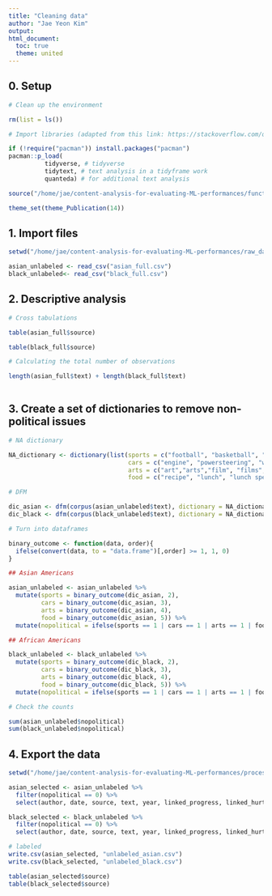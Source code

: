 ```yaml
---
title: "Cleaning data"
author: "Jae Yeon Kim"
output:
html_document: 
  toc: true
  theme: united
---
```



## 0. Setup 

```r

# Clean up the environment

rm(list = ls())

# Import libraries (adapted from this link: https://stackoverflow.com/questions/4090169/elegant-way-to-check-for-missing-packages-and-install-them)

if (!require("pacman")) install.packages("pacman")
pacman::p_load(
          tidyverse, # tidyverse   
          tidytext, # text analysis in a tidyframe work 
          quanteda) # for additional text analysis 

source("/home/jae/content-analysis-for-evaluating-ML-performances/functions/theme_publications.r")

theme_set(theme_Publication(14))

```


## 1. Import files 

```r

setwd("/home/jae/content-analysis-for-evaluating-ML-performances/raw_data/")

asian_unlabeled <- read_csv("asian_full.csv")
black_unlabeled<- read_csv("black_full.csv")

```


## 2. Descriptive analysis

```r
# Cross tabulations

table(asian_full$source)

table(black_full$source)

# Calculating the total number of observations 

length(asian_full$text) + length(black_full$text)
  
```
## 3. Create a set of dictionaries to remove non-political issues 

```r

# NA dictionary 

NA_dictionary <- dictionary(list(sports = c("football", "basketball", "golf", "tennis", "swimming", "coach", "giants", "warriors", "raiders", "49ers", "track team", "track and field", "athletes"),
                                 cars = c("engine", "powersteering", "windshields", "gasoline", "motors", "subcompact", "showrooms", "fuel prices"),
                                 arts = c("art","arts","film", "films", "museum", "galleries", "painting", "paintings", "theater", "television", "circus", "opera", "orchestra", "symphony", "jazz", "disco", "concert", "concerts", "festival", "festivals", "artists", "artist", "singer", "musician", "musicians", "pianist", "pianists", "guitarists", "guitarist", "ticket", "tickets", "beautiful", "violin"),
                                 food = c("recipe", "lunch", "lunch special", "dinner", "dinners", "entrees", "breakfast", "cooking", "teaspoon", "teaspoons", "quarts", "tablespoon", "tablespoons", "sugar", "fried")))

# DFM

dic_asian <- dfm(corpus(asian_unlabeled$text), dictionary = NA_dictionary)
dic_black <- dfm(corpus(black_unlabeled$text), dictionary = NA_dictionary)

# Turn into dataframes

binary_outcome <- function(data, order){
  ifelse(convert(data, to = "data.frame")[,order] >= 1, 1, 0)  
}

## Asian Americans 

asian_unlabeled <- asian_unlabeled %>%
  mutate(sports = binary_outcome(dic_asian, 2),
         cars = binary_outcome(dic_asian, 3),
         arts = binary_outcome(dic_asian, 4),
         food = binary_outcome(dic_asian, 5)) %>%
  mutate(nopolitical = ifelse(sports == 1 | cars == 1 | arts == 1 | food == 1, 1, 0))

## African Americans

black_unlabeled <- black_unlabeled %>%
  mutate(sports = binary_outcome(dic_black, 2),
         cars = binary_outcome(dic_black, 3),
         arts = binary_outcome(dic_black, 4),
         food = binary_outcome(dic_black, 5)) %>%
  mutate(nopolitical = ifelse(sports == 1 | cars == 1 | arts == 1 | food == 1, 1, 0))

# Check the counts 

sum(asian_unlabeled$nopolitical)
sum(black_unlabeled$nopolitical)

```


## 4. Export the data 

```r

setwd("/home/jae/content-analysis-for-evaluating-ML-performances/processed_data/")

asian_selected <- asian_unlabeled %>%
  filter(nopolitical == 0) %>%
  select(author, date, source, text, year, linked_progress, linked_hurt)

black_selected <- black_unlabeled %>%
  filter(nopolitical == 0) %>%
  select(author, date, source, text, year, linked_progress, linked_hurt)

# labeled
write.csv(asian_selected, "unlabeled_asian.csv")
write.csv(black_selected, "unlabeled_black.csv")

table(asian_selected$source)
table(black_selected$source)

```

